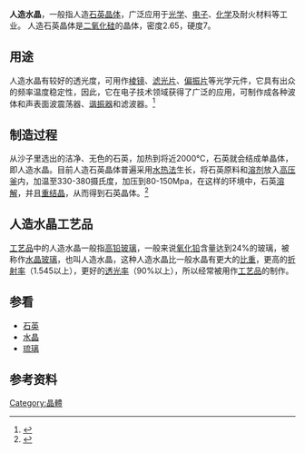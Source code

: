 '''人造水晶'''，一般指人造[[石英|石英]][[晶体|晶体]]，广泛应用于[[光学|光学]]、[[电子|电子]]、[[化学|化学]]及耐火材料等工业。 人造石英晶体是[[二氧化硅|二氧化硅]]的晶体，密度2.65，硬度7。

==用途==
人造水晶有较好的透光度，可用作[[棱镜|棱镜]]、[[滤光片|滤光片]]、[[偏振片|偏振片]]等光学元件，它具有出众的频率温度稳定性，因此，它在电子技术领域获得了广泛的应用，可制作成各种波体和声表面波震荡器、[[谐振器|谐振器]]和滤波器。<ref>{{cite web |url=http://www.zoomber.com/z_gygs.asp?id=5 |title=存档副本 |accessdate=2009-02-13 |deadurl=yes |archiveurl=https://web.archive.org/web/20090827085224/http://www.zoomber.com/z_gygs.asp?id=5 |archivedate=2009-08-27 }}</ref>

==制造过程==
从沙子里选出的洁净、无色的石英，加热到将近2000℃，石英就会结成单晶体，即人造水晶。目前人造石英晶体普遍采用[[水热法|水热法]]生长，将石英原料和[[溶剂|溶剂]]放入[[高压釜|高压釜]]内，加温至330-380摄氏度，加压到80-150Mpa，在这样的环境中，石英[[溶解|溶解]]，并且[[重结晶|重结晶]]，从而得到石英晶体。<ref>{{cite book|author1=冯志远|title=中小学生趣味阅读：化学故事与趣味|date=2015-03-17|publisher=南文博雅|chapter=透光本领最强的水晶}}</ref>

==人造水晶工艺品==
[[工艺品|工艺品]]中的人造水晶一般指[[高铅玻璃|高铅玻璃]]，一般来说[[氧化铅|氧化铅]]含量达到24%的玻璃，被称作[[水晶玻璃|水晶玻璃]]，也叫人造水晶，这种人造水晶比一般水晶有更大的[[比重|比重]]，更高的[[折射率|折射率]]（1.545以上），更好的[[透光率|透光率]]（90%以上），所以经常被用作[[工艺品|工艺品]]的制作。{{fact|在中国古代，这种人造水晶一般被称为“[[琉璃|琉璃]]”。}}

==参看==
*[[石英|石英]]
*[[水晶|水晶]]
*[[琉璃|琉璃]]

==参考资料==
<references />

[[Category:晶體|Category:晶體]]